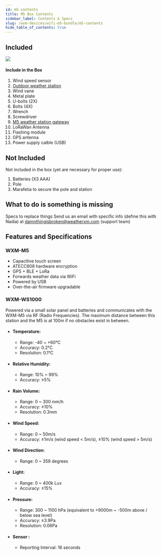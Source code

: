 ```yaml
---
id: m5-contents
title: M5 Box Contents
sidebar_label: Contents & Specs
slug: /wxm-devices/wifi-m5-bundle/m5-contents
hide_table_of_contents: true
---
```



## Included

<section class="explanation">
  <img src={useBaseUrl("img/wxm-devices/wifi-m5-bundle/contents.svg")} />
  <div>
    <h4>Include in the Box</h4>
    <ol>
      <li>Wind speed sensor</li>
      <li><a href="/wxm-devices/wifi-m5-bundle/m5-contents#outdoor-weather-station">Outdoor weather station</a></li>
      <li>Wind vane</li>
      <li>Metal plate</li>
      <li>U-bolts (2X)</li>
      <li>Bolts (4X)</li>
      <li>Wrench</li>
      <li>Screwdriver</li>
      <li><a href="/wxm-devices/wifi-m5-bundle/m5-contents#m5-miner">M5 weather station gateway</a></li>
      <li>LoRaWan Antenna</li>
      <li>Flashing module</li>
      <li>GPS antenna</li>
      <li>Power supply calble (USB)</li>
    </ol>
  </div>
</section>

## Not Included

Not included in the box (yet are necessary for proper use):
1. Batteries (X3 AAA)
1. Pole
1. Marafetia to secure the pole and station


## What to do is something is missing
Specs to replace things
Send us an email with specific info (define this with Nadia) at damnthingisbroken@weatherxm.com (support team)

## Features and Specifications

### WXM-M5

- Capacitive touch screen
- ATECC608 hardware encryption
- GPS + BLE + LoRa
- Forwards weather data via WiFi
- Powered by USB
- Over-the-air firmware upgradable

### WXM-WS1000

Powered via a small solar panel and batteries and communicates with the WXM-M5 via RF (Radio Frequencies).
The maximum distance between this station and the M5 is at 100m if no obstacles exist in between.

- #### Temperature:

  - Range: -40 ~ +60°C
  - Accuracy: 0.2°C
  - Resolution: 0.1°C

- #### Relative Humidity:

  - Range: 10% ~ 99%
  - Accuracy: ±5%

- #### Rain Volume:

  - Range: 0 ~ 300 mm/h
  - Accuracy: ±10%
  - Resolution: 0.3mm

- #### Wind Speed:

  - Range: 0 ~ 50m/s
  - Accuracy: ±1m/s (wind speed < 5m/s), ±10% (wind speed > 5m/s)

- #### Wind Direction:

  - Range: 0 ~ 359 degrees

- #### Light:

  - Range: 0 ~ 400k Lux
  - Accuracy: ±15%

- #### Pressure:

  - Range: 300 ~ 1100 hPa (equivalent to +9000m ~ -500m above / below sea level)
  - Accuracy: ±3.9Pa
  - Resolution: 0.06Pa

- #### Sensor :
  - Reporting Interval: 16 seconds
